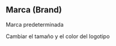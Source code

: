 <!--
SBD 1.0
Marca (Brand)
-->


<Meta title="Moléculas/Marca" component={Brand} />

## Marca (Brand)

<Description of={Brand} />

<ArgsTable of={Brand} />

Marca predeterminada

<Story name="Normal">
  <Brand />
</Story>

Cambiar el tamaño y el color del logotipo

<Story name="Modificado">
  <Brand size='96px' color='grey' href='https://soft4pilot.com.mx'/>
</Story>
